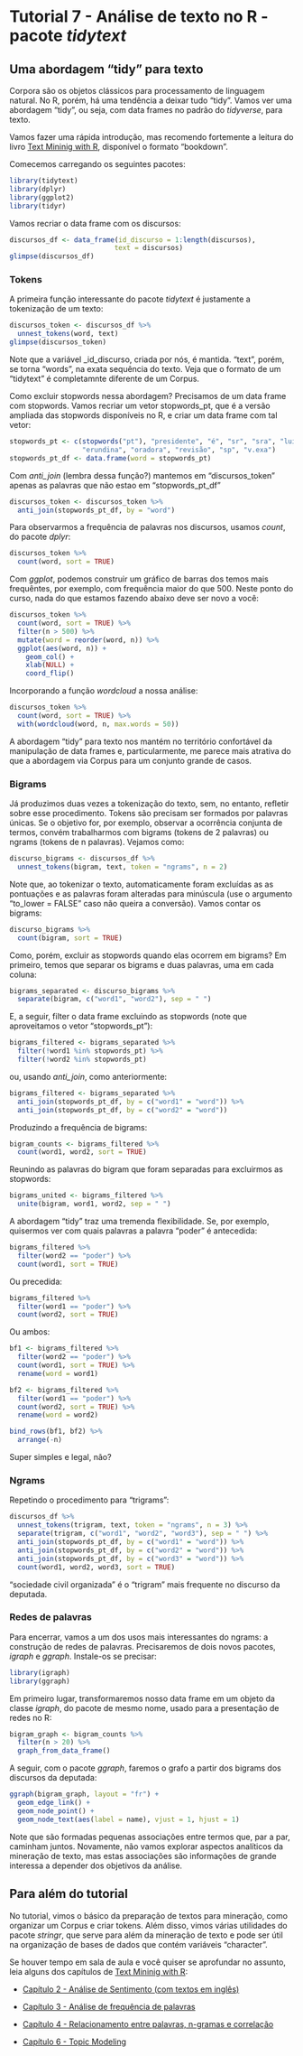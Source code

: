 # Tutorial 7 - Análise de texto no R - pacote _tidytext_

## Uma abordagem "tidy" para texto

Corpora são os objetos clássicos para processamento de linguagem natural. No R, porém, há uma tendência a deixar tudo "tidy". Vamos ver uma abordagem "tidy", ou seja, com data frames no padrão do _tidyverse_, para texto.

Vamos fazer uma rápida introdução, mas recomendo fortemente a leitura do livro [Text Mininig with R](http://tidytextmining.com/), disponível o formato "bookdown".

Comecemos carregando os seguintes pacotes:

```r
library(tidytext)
library(dplyr)
library(ggplot2)
library(tidyr)
```

Vamos recriar o data frame com os discursos:

```r
discursos_df <- data_frame(id_discurso = 1:length(discursos), 
                          text = discursos)
glimpse(discursos_df)
```

### Tokens

A primeira função interessante do pacote _tidytext_ é justamente a tokenização de um texto:

```r
discursos_token <- discursos_df %>%
  unnest_tokens(word, text)
glimpse(discursos_token)
```

Note que a variável _id\_discurso, criada por nós, é mantida. "text", porém, se torna "words", na exata sequência do texto. Veja que o formato de um "tidytext" é completamnte diferente de um Corpus.

Como excluir stopwords nessa abordagem? Precisamos de um data frame com stopwords. Vamos recriar um vetor stopwords_pt, que é a versão ampliada das stopwords disponíveis no R, e criar um data frame com tal vetor:

```r
stopwords_pt <- c(stopwords("pt"), "presidente", "é", "sr", "sra", "luiza", 
                  "erundina", "oradora", "revisão", "sp", "v.exa")
stopwords_pt_df <- data.frame(word = stopwords_pt)
```

Com _anti\_join_ (lembra dessa função?) mantemos em "discursos\_token" apenas as palavras que não estao em "stopwords\_pt\_df"

```r
discursos_token <- discursos_token %>%
  anti_join(stopwords_pt_df, by = "word")
```

Para observarmos a frequência de palavras nos discursos, usamos _count_, do pacote _dplyr_:

```r
discursos_token %>%
  count(word, sort = TRUE)
```

Com _ggplot_, podemos construir um gráfico de barras dos temos mais frequêntes, por exemplo, com frequência maior do que 500. Neste ponto do curso, nada do que estamos fazendo abaixo deve ser novo a você:

```r
discursos_token %>%
  count(word, sort = TRUE) %>%
  filter(n > 500) %>%
  mutate(word = reorder(word, n)) %>%
  ggplot(aes(word, n)) +
    geom_col() +
    xlab(NULL) +
    coord_flip()
```

Incorporando a função _wordcloud_ a nossa análise:

```r
discursos_token %>%
  count(word, sort = TRUE) %>%
  with(wordcloud(word, n, max.words = 50))
```

A abordagem "tidy" para texto nos mantém no território confortável da manipulação de data frames e, particularmente, me parece mais atrativa do que a abordagem via Corpus para um conjunto grande de casos.

### Bigrams

Já produzimos duas vezes a tokenização do texto, sem, no entanto, refletir sobre esse procedimento. Tokens são precisam ser formados por palavras únicas. Se o objetivo for, por exemplo, observar a ocorrência conjunta de termos, convém trabalharmos com bigrams (tokens de 2 palavras) ou ngrams (tokens de n palavras). Vejamos como:

```r
discurso_bigrams <- discursos_df %>%
  unnest_tokens(bigram, text, token = "ngrams", n = 2)
```

Note que, ao tokenizar o texto, automaticamente foram excluídas as as pontuações e as palavras foram alteradas para minúscula (use o argumento "to_lower = FALSE" caso não queira a conversão). Vamos contar os bigrams:

```r
discurso_bigrams %>%
  count(bigram, sort = TRUE)
```

Como, porém, excluir as stopwords quando elas ocorrem em bigrams? Em primeiro, temos que separar os bigrams e duas palavras, uma em cada coluna:

```r
bigrams_separated <- discurso_bigrams %>%
  separate(bigram, c("word1", "word2"), sep = " ")
```

E, a seguir, filter o data frame excluindo as stopwords (note que aproveitamos o vetor "stopwords_pt"):

```r
bigrams_filtered <- bigrams_separated %>%
  filter(!word1 %in% stopwords_pt) %>%
  filter(!word2 %in% stopwords_pt)
```

ou, usando _anti\_join_, como anteriormente:

```r
bigrams_filtered <- bigrams_separated %>%
  anti_join(stopwords_pt_df, by = c("word1" = "word")) %>%
  anti_join(stopwords_pt_df, by = c("word2" = "word"))
```

Produzindo a frequência de bigrams:

```r
bigram_counts <- bigrams_filtered %>% 
  count(word1, word2, sort = TRUE)
```

Reunindo as palavras do bigram que foram separadas para excluirmos as stopwords:

```r
bigrams_united <- bigrams_filtered %>%
  unite(bigram, word1, word2, sep = " ")
```

A abordagem "tidy" traz uma tremenda flexibilidade. Se, por exemplo, quisermos ver com quais palavras a palavra "poder" é antecedida:

```r
bigrams_filtered %>%
  filter(word2 == "poder") %>%
  count(word1, sort = TRUE)
```

Ou precedida:

```r
bigrams_filtered %>%
  filter(word1 == "poder") %>%
  count(word2, sort = TRUE)
```

Ou ambos:

```r
bf1 <- bigrams_filtered %>%
  filter(word2 == "poder") %>%
  count(word1, sort = TRUE) %>%
  rename(word = word1)

bf2 <- bigrams_filtered %>%
  filter(word1 == "poder") %>%
  count(word2, sort = TRUE) %>%
  rename(word = word2)

bind_rows(bf1, bf2) %>%
  arrange(-n)
```

Super simples e legal, não?

### Ngrams

Repetindo o procedimento para "trigrams":

```r
discursos_df %>%
  unnest_tokens(trigram, text, token = "ngrams", n = 3) %>%
  separate(trigram, c("word1", "word2", "word3"), sep = " ") %>%
  anti_join(stopwords_pt_df, by = c("word1" = "word")) %>%
  anti_join(stopwords_pt_df, by = c("word2" = "word")) %>%
  anti_join(stopwords_pt_df, by = c("word3" = "word")) %>%
  count(word1, word2, word3, sort = TRUE)
```

"sociedade civil organizada" é o "trigram" mais frequente no discurso da deputada.

### Redes de palavras

Para encerrar, vamos a um dos usos mais interessantes do ngrams: a construção de redes de palavras. Precisaremos de dois novos pacotes, _igraph_ e _ggraph_. Instale-os se precisar:

```r
library(igraph)
library(ggraph)
```

Em primeiro lugar, transformaremos nosso data frame em um objeto da classe _igraph_, do pacote de mesmo nome, usado para a presentação de redes no R:

```r
bigram_graph <- bigram_counts %>%
  filter(n > 20) %>%
  graph_from_data_frame()
```

A seguir, com o pacote _ggraph_, faremos o grafo a partir dos bigrams dos discursos da deputada:

```r
ggraph(bigram_graph, layout = "fr") +
  geom_edge_link() +
  geom_node_point() +
  geom_node_text(aes(label = name), vjust = 1, hjust = 1)
```

Note que são formadas pequenas associações entre termos que, par a par, caminham juntos. Novamente, não vamos explorar aspectos analíticos da mineração de texto, mas estas associações são informações de grande interessa a depender dos objetivos da análise.

## Para além do tutorial

No tutorial, vimos o básico da preparação de textos para mineração, como organizar um Corpus e criar tokens. Além disso, vimos várias utilidades do pacote _stringr_, que serve para além da mineração de texto e pode ser útil na organização de bases de dados que contém variáveis "character".

Se houver tempo em sala de aula e você quiser se aprofundar no assunto, leia alguns dos capítulos de [Text Mininig with R](http://tidytextmining.com/):

- [Capítulo 2 - Análise de Sentimento (com textos em inglês)](http://tidytextmining.com/sentiment.html)

- [Capítulo 3 - Análise de frequência de palavras](http://tidytextmining.com/tfidf.html)

- [Capítulo 4 - Relacionamento entre palavras, n-gramas e correlação](http://tidytextmining.com/ngrams.html)

- [Capítulo 6 - Topic Modeling](http://tidytextmining.com/topicmodeling.html)
